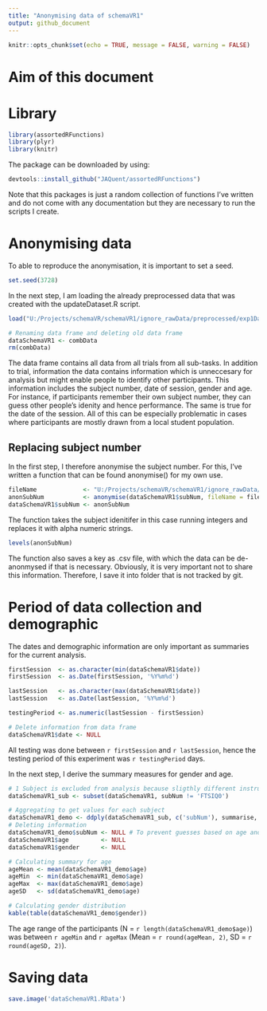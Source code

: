 ```yaml
---
title: "Anonymising data of schemaVR1"
output: github_document
---
```


```r
knitr::opts_chunk$set(echo = TRUE, message = FALSE, warning = FALSE)
```

# Aim of this document


# Library
```r
library(assortedRFunctions)
library(plyr)
library(knitr)
```

The package can be downloaded by using:
```r
devtools::install_github("JAQuent/assortedRFunctions")
```
Note that this packages is just a random collection of functions I've written and do not come with any documentation but they are necessary to run the scripts I create. 


# Anonymising data
To able to reproduce the anonymisation, it is important to set a seed. 
```r
set.seed(3728)
```

In the next step, I am loading the already preprocessed data that was created with the updateDataset.R script.
```r
load("U:/Projects/schemaVR/schemaVR1/ignore_rawData/preprocessed/exp1Data.RData")

# Renaming data frame and deleting old data frame
dataSchemaVR1 <- combData
rm(combData)
```

The data frame contains all data from all trials from all sub-tasks. In addition to trial, information the data contains information which is unneccesary for analysis but might enable people to identify other participants. This information includes the subject number, date of session, gender and age. For instance, if participants remember their own subject number, they can guess other people's idenity and hence performance. The same is true for the date of the session. All of this can be especially problematic in cases where participants are mostly drawn from a local student population.

## Replacing subject number
In the first step, I therefore anonymise the subject number. For this, I've written a function that can be found anonymise() for my own use. 
```r
fileName             <- "U:/Projects/schemaVR/schemaVR1/ignore_rawData/preprocessed/schemaVR1_anonKey"
anonSubNum           <- anonymise(dataSchemaVR1$subNum, fileName = fileName)
dataSchemaVR1$subNum <- anonSubNum
```

The function takes the subject idenitifer in this case running integers and replaces it with alpha numeric strings. 
```r
levels(anonSubNum)
```

The function also saves a key as .csv file, with which the data can be de-anonmysed if that is necessary. Obviously, it is very important not to share this information. Therefore, I save it into folder that is not tracked by git. 

# Period of data collection and demographic
The dates and demographic information are only important as summaries for the current analysis. 

```r
firstSession  <- as.character(min(dataSchemaVR1$date))
firstSession  <- as.Date(firstSession, '%Y%m%d')

lastSession   <- as.character(max(dataSchemaVR1$date))
lastSession   <- as.Date(lastSession, '%Y%m%d')

testingPeriod <- as.numeric(lastSession - firstSession)

# Delete information from data frame
dataSchemaVR1$date <- NULL
```

All testing was done between `r firstSession` and `r lastSession`, hence the testing period of this experiment was `r testingPeriod` days. 

In the next step, I derive the summary measures for gender and age. 
```r
# 1 Subject is excluded from analysis because sligthly different instructions for no-memory trial
dataSchemaVR1_sub <- subset(dataSchemaVR1, subNum != 'FTSIQ0')

# Aggregating to get values for each subject
dataSchemaVR1_demo <- ddply(dataSchemaVR1_sub, c('subNum'), summarise, age = age[1], gender = gender[1])
# Deleting information
dataSchemaVR1_demo$subNum <- NULL # To prevent guesses based on age and gender
dataSchemaVR1$age         <- NULL
dataSchemaVR1$gender      <- NULL

# Calculating summary for age
ageMean <- mean(dataSchemaVR1_demo$age)
ageMin  <- min(dataSchemaVR1_demo$age)
ageMax  <- max(dataSchemaVR1_demo$age)
ageSD   <- sd(dataSchemaVR1_demo$age)

# Calculating gender distribution
kable(table(dataSchemaVR1_demo$gender))
```

The age range of the participants (N = `r length(dataSchemaVR1_demo$age)`) was between `r ageMin` and `r ageMax` (Mean = `r round(ageMean, 2)`, SD = `r round(ageSD, 2)`). 

# Saving data
```r
save.image('dataSchemaVR1.RData')
```